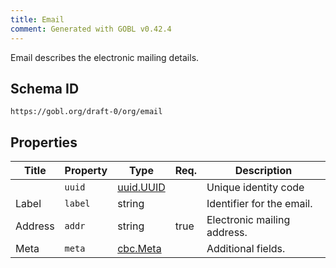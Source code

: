 ```yaml
---
title: Email
comment: Generated with GOBL v0.42.4
---
```


Email describes the electronic mailing details.

## Schema ID

`https://gobl.org/draft-0/org/email`

## Properties

| Title   | Property | Type                            | Req. | Description                 |
|---------|----------|---------------------------------|------|-----------------------------|
|         | `uuid`   | [uuid.UUID](/draft-0/uuid/uuid) |      | Unique identity code        |
| Label   | `label`  | string                          |      | Identifier for the email.   |
| Address | `addr`   | string                          | true | Electronic mailing address. |
| Meta    | `meta`   | [cbc.Meta](/draft-0/cbc/meta)   |      | Additional fields.          |

